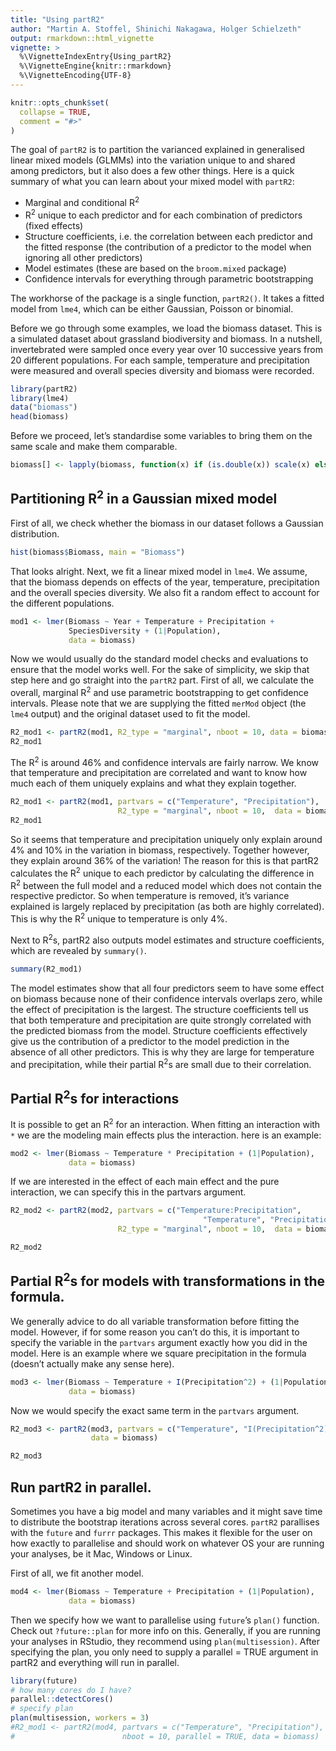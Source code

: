 ```yaml
---
title: "Using partR2"
author: "Martin A. Stoffel, Shinichi Nakagawa, Holger Schielzeth"
output: rmarkdown::html_vignette
vignette: >
  %\VignetteIndexEntry{Using_partR2}
  %\VignetteEngine{knitr::rmarkdown}
  %\VignetteEncoding{UTF-8}
---
```


```r
knitr::opts_chunk$set(
  collapse = TRUE,
  comment = "#>"
)
```


The goal of `partR2` is to partition the varianced explained in generalised linear mixed models (GLMMs) into the variation unique to and shared among predictors, but it also does a few other things. Here is a quick summary of what you can learn about your mixed model with `partR2`:

* Marginal and conditional R^2^ 
* R^2^ unique to each predictor and for each combination of predictors (fixed effects)
* Structure coefficients, i.e. the correlation between each predictor and the fitted response (the contribution of a predictor to the model when ignoring all other predictors)
* Model estimates (these are based on the `broom.mixed` package)
* Confidence intervals for everything through parametric bootstrapping

The workhorse of the package is a single function, `partR2()`. It takes a fitted model from `lme4`, which can be either Gaussian, Poisson or binomial.

Before we go through some examples, we load the biomass dataset. This is a simulated dataset about grassland biodiversity and biomass. In a nutshell, invertebrated were sampled once every year over 10 successive years from 20 different populations. For each sample, temperature and precipitation were measured and overall species diversity and biomass were recorded.

```r
library(partR2)
library(lme4)
data("biomass")
head(biomass)
```

Before we proceed, let's standardise some variables to bring them on the same scale and make them comparable.
```r
biomass[] <- lapply(biomass, function(x) if (is.double(x)) scale(x) else x)
```

## Partitioning R^2^ in a Gaussian mixed model

First of all, we check whether the biomass in our dataset follows a Gaussian distribution.
```r
hist(biomass$Biomass, main = "Biomass")
```

That looks alright. Next, we fit a linear mixed model in `lme4`. We assume, that the biomass depends on effects of the year, temperature, precipitation and the overall species diversity. We also fit a random effect to account for the different populations.

```r
mod1 <- lmer(Biomass ~ Year + Temperature + Precipitation + 
             SpeciesDiversity + (1|Population), 
             data = biomass)
```

Now we would usually do the standard model checks and evaluations to ensure that the model works well. For the sake of simplicity, we skip that step here and go straight into the `partR2` part. First of all, we calculate the overall, marginal R^2^ and use parametric bootstrapping to get confidence intervals. Please note that we are supplying the fitted `merMod` object (the `lme4` output) and the original dataset used to fit the model. 

```r
R2_mod1 <- partR2(mod1, R2_type = "marginal", nboot = 10, data = biomass)
R2_mod1
```

The R^2^ is around 46% and confidence intervals are fairly narrow. We know that temperature and precipitation are correlated and want to know how much each of them uniquely explains and what they explain together.

```r
R2_mod1 <- partR2(mod1, partvars = c("Temperature", "Precipitation"), 
                        R2_type = "marginal", nboot = 10,  data = biomass)
R2_mod1
```

So it seems that temperature and precipitation uniquely only explain around 4% and 10% in the variation in biomass, respectively. Together however, they explain around 36% of the variation! The reason for this is that partR2 calculates the R^2^ unique to each predictor by calculating the difference in R^2^ between the full model and a reduced model which does not contain the respective predictor. So when temperature is removed, it's variance explained is largely replaced by precipitation (as both are highly correlated). This is why the R^2^ unique to temperature is only 4%.  

Next to R^2^s, partR2 also outputs model estimates and structure coefficients, which are revealed by `summary()`. 

```r
summary(R2_mod1)
```

The model estimates show that all four predictors seem to have some effect on biomass because none of their confidence intervals overlaps zero, while the effect of precipitation is the largest. The structure coefficients tell us that both temperature and precipitation are quite strongly correlated with the predicted biomass from the model. Structure coefficients effectively give us the contribution of a predictor to the model prediction in the absence of all other predictors. This is why they are large for temperature and precipitation, while their partial R^2^s are small due to their correlation. 

## Partial R^2^s for interactions

It is possible to get an R^2^ for an interaction. When fitting an interaction with `*` we are the modeling main effects plus the interaction. here is an example:

```r
mod2 <- lmer(Biomass ~ Temperature * Precipitation + (1|Population), 
             data = biomass)
```

If we are interested in the effect of each main effect and the pure interaction, we can specify this in the partvars argument.

```r
R2_mod2 <- partR2(mod2, partvars = c("Temperature:Precipitation", 
                                           "Temperature", "Precipitation"), 
                        R2_type = "marginal", nboot = 10,  data = biomass)

R2_mod2
```


## Partial R^2^s for models with transformations in the formula.

We generally advice to do all variable transformation before fitting the model. However, if for some reason you can't do this, it is important to specify the variable in the `partvars` argument exactly how you did in the model. Here is an example where we square precipitation in the formula (doesn't actually make any sense here). 

```r
mod3 <- lmer(Biomass ~ Temperature + I(Precipitation^2) + (1|Population), 
             data = biomass)
```

Now we would specify the exact same term in the `partvars` argument.

```r
R2_mod3 <- partR2(mod3, partvars = c("Temperature", "I(Precipitation^2)"), 
                  data = biomass)

R2_mod3
```

## Run partR2 in parallel.
Sometimes you have a big model and many variables and it might save time to distribute the bootstrap iterations across several cores. `partR2` parallises with the `future` and `furrr` packages. This makes it flexible for the user on how exactly to parallelise and should work on whatever OS your are running your analyses, be it Mac, Windows or Linux. 

First of all, we fit another model.

```r
mod4 <- lmer(Biomass ~ Temperature + Precipitation + (1|Population), 
             data = biomass)
```

Then we specify how we want to parallelise using `future`'s `plan()` function. Check out `?future::plan` for more info on this. Generally, if you are running your analyses in RStudio, they recommend using `plan(multisession)`. After specifying the plan, you only need to supply a parallel = TRUE argument in partR2 and everything will run in parallel. 

```r
library(future)
# how many cores do I have?
parallel::detectCores()
# specify plan
plan(multisession, workers = 3)
#R2_mod1 <- partR2(mod4, partvars = c("Temperature", "Precipitation"), 
#                        nboot = 10, parallel = TRUE, data = biomass)

```

